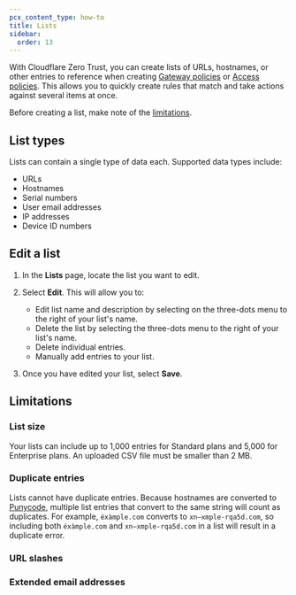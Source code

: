 ```yaml
---
pcx_content_type: how-to
title: Lists
sidebar:
  order: 13
---
```



With Cloudflare Zero Trust, you can create lists of URLs, hostnames, or other entries to reference when creating [Gateway policies](/cloudflare-one/policies/gateway/) or [Access policies](/cloudflare-one/policies/access/). This allows you to quickly create rules that match and take actions against several items at once.

Before creating a list, make note of the [limitations](#limitations).

## List types

Lists can contain a single type of data each. Supported data types include:

- URLs
- Hostnames
- Serial numbers
- User email addresses
- IP addresses
- Device ID numbers

<Render file="gateway/lists" />

## Edit a list

1. In the **Lists** page, locate the list you want to edit.

2. Select **Edit**. This will allow you to:

   - Edit list name and description by selecting on the three-dots menu to the right of your list's name.
   - Delete the list by selecting the three-dots menu to the right of your list's name.
   - Delete individual entries.
   - Manually add entries to your list.

3. Once you have edited your list, select **Save**.

## Limitations

### List size

Your lists can include up to 1,000 entries for Standard plans and 5,000 for Enterprise plans. An uploaded CSV file must be smaller than 2 MB.

### Duplicate entries

Lists cannot have duplicate entries. Because hostnames are converted to [Punycode](https://www.rfc-editor.org/rfc/rfc3492.txt), multiple list entries that convert to the same string will count as duplicates. For example, `éxàmple.com` converts to `xn—xmple-rqa5d.com`, so including both `éxàmple.com` and `xn—xmple-rqa5d.com` in a list will result in a duplicate error.

### URL slashes

<Render file="gateway/url-slash" />

### Extended email addresses

<Render file="gateway/extended-email" />
